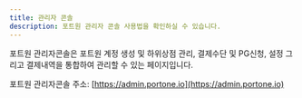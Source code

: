 ```yaml
---
title: 관리자 콘솔
description: 포트원 관리자 콘솔 사용법을 확인하실 수 있습니다.
---
```



포트원 관리자콘솔은 포트원 계정 생성 및 하위상점 관리, 결제수단 및 PG신청, 설정 그리고 결제내역을 통합하여 관리할 수 있는 페이지입니다.

포트원 관리자콘솔 주소: [https://admin.portone.io](https://admin.portone.io)

<ContentRef slug="/ko/console/guide/reg" />

<ContentRef slug="/ko/console/guide/api-keys" />

<ContentRef slug="/ko/console/guide/account" />

<ContentRef slug="/ko/console/guide/connect" />

<ContentRef slug="/ko/console/guide/list" />

<ContentRef slug="/ko/console/pg" />
